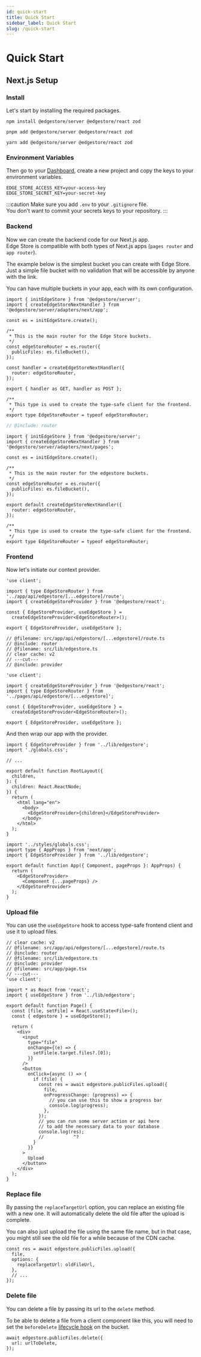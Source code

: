 ```yaml
---
id: quick-start
title: Quick Start
sidebar_label: Quick Start
slug: /quick-start
---
```



# Quick Start

## Next.js Setup

### Install

Let's start by installing the required packages.

<Tabs>
<TabItem value="npm" label="npm">

```shell
npm install @edgestore/server @edgestore/react zod
```

</TabItem>
<TabItem value="pnpm" label="pnpm">

```shell
pnpm add @edgestore/server @edgestore/react zod
```

</TabItem>
<TabItem value="yarn" label="yarn">

```shell
yarn add @edgestore/server @edgestore/react zod
```

</TabItem>
</Tabs>

### Environment Variables

Then go to your [Dashboard](https://dashboard.edgestore.dev), create a new project and copy the keys to your environment variables.

```shell title=".env"
EDGE_STORE_ACCESS_KEY=your-access-key
EDGE_STORE_SECRET_KEY=your-secret-key
```

:::caution
Make sure you add `.env` to your `.gitignore` file. <br />
You don't want to commit your secrets keys to your repository.
:::

### Backend

Now we can create the backend code for our Next.js app.<br/>
Edge Store is compatible with both types of Next.js apps (`pages router` and `app router`).

The example below is the simplest bucket you can create with Edge Store. Just a simple file bucket with no validation that will be accessible by anyone with the link.

You can have multiple buckets in your app, each with its own configuration.

```twoslash include router
import { initEdgeStore } from '@edgestore/server';
import { createEdgeStoreNextHandler } from '@edgestore/server/adapters/next/app';

const es = initEdgeStore.create();

/**
 * This is the main router for the Edge Store buckets.
 */
const edgeStoreRouter = es.router({
  publicFiles: es.fileBucket(),
});

const handler = createEdgeStoreNextHandler({
  router: edgeStoreRouter,
});

export { handler as GET, handler as POST };

/**
 * This type is used to create the type-safe client for the frontend.
 */
export type EdgeStoreRouter = typeof edgeStoreRouter;
```

<Tabs>
<TabItem value="app" label="app">

```ts twoslash title="src/app/api/edgestore/[...edgestore]/route.ts"
// @include: router
```

</TabItem>
<TabItem value="pages" label="pages">

```tsx title="src/pages/api/edgestore/[...edgestore].ts"
import { initEdgeStore } from '@edgestore/server';
import { createEdgeStoreNextHandler } from '@edgestore/server/adapters/next/pages';

const es = initEdgeStore.create();

/**
 * This is the main router for the edgestore buckets.
 */
const edgeStoreRouter = es.router({
  publicFiles: es.fileBucket(),
});

export default createEdgeStoreNextHandler({
  router: edgeStoreRouter,
});

/**
 * This type is used to create the type-safe client for the frontend.
 */
export type EdgeStoreRouter = typeof edgeStoreRouter;
```

</TabItem>
</Tabs>

### Frontend

Now let's initiate our context provider.

```twoslash include provider
'use client';

import { type EdgeStoreRouter } from '../app/api/edgestore/[...edgestore]/route';
import { createEdgeStoreProvider } from '@edgestore/react';

const { EdgeStoreProvider, useEdgeStore } =
  createEdgeStoreProvider<EdgeStoreRouter>();

export { EdgeStoreProvider, useEdgeStore };
```

<Tabs>
<TabItem value="app" label="app">

```tsx twoslash title="src/lib/edgestore.ts"
// @filename: src/app/api/edgestore/[...edgestore]/route.ts
// @include: router
// @filename: src/lib/edgestore.ts
// clear cache: v2
// ---cut---
// @include: provider
```

</TabItem>
<TabItem value="pages" label="pages">

```tsx title="src/lib/edgestore.ts"
'use client';

import { createEdgeStoreProvider } from '@edgestore/react';
import { type EdgeStoreRouter } from '../pages/api/edgestore/[...edgestore]';

const { EdgeStoreProvider, useEdgeStore } =
  createEdgeStoreProvider<EdgeStoreRouter>();

export { EdgeStoreProvider, useEdgeStore };
```

</TabItem>
</Tabs>

And then wrap our app with the provider.

<Tabs>
<TabItem value="app" label="app">

```tsx {0, 13} title="src/app/layout.tsx"
import { EdgeStoreProvider } from '../lib/edgestore';
import './globals.css';

// ...

export default function RootLayout({
  children,
}: {
  children: React.ReactNode;
}) {
  return (
    <html lang="en">
      <body>
        <EdgeStoreProvider>{children}</EdgeStoreProvider>
      </body>
    </html>
  );
}
```

</TabItem>
<TabItem value="pages" label="pages">

```tsx {2, 6, 8} title="src/pages/_app.tsx"
import '../styles/globals.css';
import type { AppProps } from 'next/app';
import { EdgeStoreProvider } from '../lib/edgestore';

export default function App({ Component, pageProps }: AppProps) {
  return (
    <EdgeStoreProvider>
      <Component {...pageProps} />
    </EdgeStoreProvider>
  );
}
```

</TabItem>
</Tabs>

### Upload file

You can use the `useEdgeStore` hook to access type-safe frontend client and use it to upload files.

```tsx twoslash {4, 8, 21-30}
// clear cache: v2
// @filename: src/app/api/edgestore/[...edgestore]/route.ts
// @include: router
// @filename: src/lib/edgestore.ts
// @include: provider
// @filename: src/app/page.tsx
// ---cut---
'use client';

import * as React from 'react';
import { useEdgeStore } from '../lib/edgestore';

export default function Page() {
  const [file, setFile] = React.useState<File>();
  const { edgestore } = useEdgeStore();

  return (
    <div>
      <input
        type="file"
        onChange={(e) => {
          setFile(e.target.files?.[0]);
        }}
      />
      <button
        onClick={async () => {
          if (file) {
            const res = await edgestore.publicFiles.upload({
              file,
              onProgressChange: (progress) => {
                // you can use this to show a progress bar
                console.log(progress);
              },
            });
            // you can run some server action or api here
            // to add the necessary data to your database
            console.log(res);
            //           ^?
          }
        }}
      >
        Upload
      </button>
    </div>
  );
}
```

### Replace file

By passing the `replaceTargetUrl` option, you can replace an existing file with a new one.
It will automatically delete the old file after the upload is complete.

You can also just upload the file using the same file name, but in that case, you might still see the old file for a while because of the CDN cache.

```tsx
const res = await edgestore.publicFiles.upload({
  file,
  options: {
    replaceTargetUrl: oldFileUrl,
  },
  // ...
});
```

### Delete file

You can delete a file by passing its url to the `delete` method.

To be able to delete a file from a client component like this, you will need to set the `beforeDelete` [lifecycle hook](/docs/configuration#lifecycle-hooks) on the bucket.

```tsx
await edgestore.publicFiles.delete({
  url: urlToDelete,
});
```
